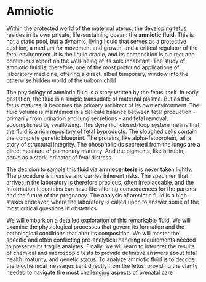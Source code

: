 # Amniotic {-}

Within the protected world of the maternal uterus, the developing fetus resides in its own private, life-sustaining ocean: the **amniotic fluid**. This is not a static pool, but a dynamic, living liquid that serves as a protective cushion, a medium for movement and growth, and a critical regulator of the fetal environment. It is the liquid cradle, and its composition is a direct and continuous report on the well-being of its sole inhabitant. The study of amniotic fluid is, therefore, one of the most profound applications of laboratory medicine, offering a direct, albeit temporary, window into the otherwise hidden world of the unborn child

The physiology of amniotic fluid is a story written by the fetus itself. In early gestation, the fluid is a simple transudate of maternal plasma. But as the fetus matures, it becomes the primary architect of its own environment. The fluid volume is maintained in a delicate balance between fetal production - primarily from urination and lung secretions - and fetal removal, accomplished by swallowing. This dynamic, closed-loop system means that the fluid is a rich repository of fetal byproducts. The sloughed cells contain the complete genetic blueprint. The proteins, like alpha-fetoprotein, tell a story of structural integrity. The phospholipids secreted from the lungs are a direct measure of pulmonary maturity. And the pigments, like bilirubin, serve as a stark indicator of fetal distress

The decision to sample this fluid via **amniocentesis** is never taken lightly. The procedure is invasive and carries inherent risks. The specimen that arrives in the laboratory is therefore precious, often irreplaceable, and the information it contains can have life-altering consequences for the parents and the future of the pregnancy. The analysis of amniotic fluid is a high-stakes endeavor, where the laboratory is called upon to answer some of the most critical questions in obstetrics

We will embark on a detailed exploration of this remarkable fluid. We will examine the physiological processes that govern its formation and the pathological conditions that alter its composition. We will master the specific and often conflicting pre-analytical handling requirements needed to preserve its fragile analytes. Finally, we will learn to interpret the results of chemical and microscopic tests to provide definitive answers about fetal health, maturity, and genetic status. To analyze amniotic fluid is to decode the biochemical messages sent directly from the fetus, providing the clarity needed to navigate the most challenging aspects of prenatal care
